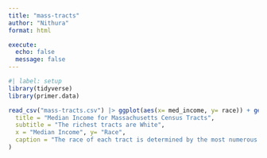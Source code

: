 ```yaml
---
title: "mass-tracts"
author: "Nithura"
format: html

execute:
  echo: false
  message: false
---
```


```r
#| label: setup
library(tidyverse)
library(primer.data)
```

```r
read_csv("mass-tracts.csv") |> ggplot(aes(x= med_income, y= race)) + geom_density(alpha = 0.5) + labs(
  title = "Median Income for Massachusetts Census Tracts",
  subtitle = "The richest tracts are White",
  x = "Median Income", y= "Race", 
  caption = "The race of each tract is determined by the most numerous racial group \n present in that tract. Data from the American Community Survey 2022"
)
```

